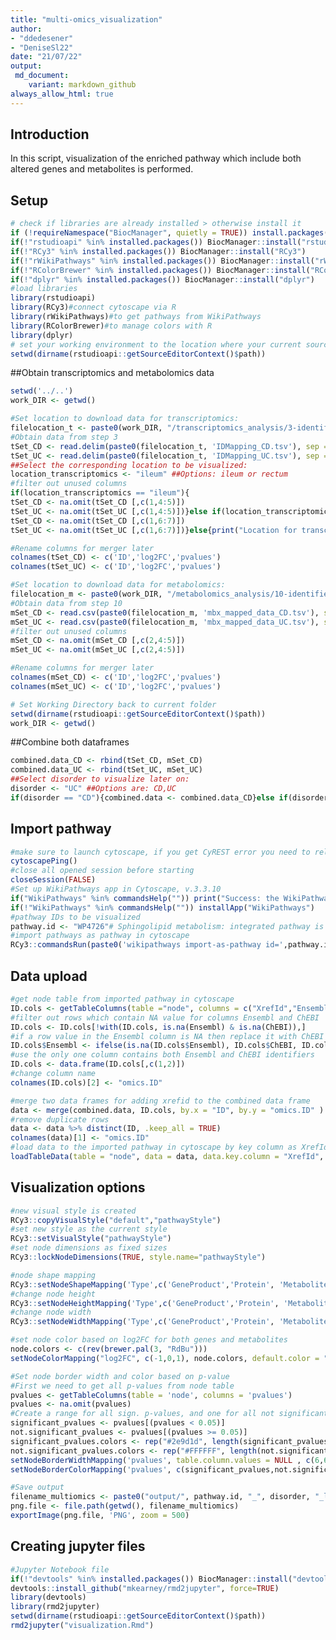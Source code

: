```yaml
---
title: "multi-omics_visualization"
author: 
- "ddedesener"
- "DeniseSl22"
date: "21/07/22"
output:
 md_document:
    variant: markdown_github
always_allow_html: true
---
```

## Introduction
In this script, visualization of the enriched pathway which include both altered genes and metabolites is performed.

## Setup
```r
# check if libraries are already installed > otherwise install it
if (!requireNamespace("BiocManager", quietly = TRUE)) install.packages("BiocManager")
if(!"rstudioapi" %in% installed.packages()) BiocManager::install("rstudioapi")
if(!"RCy3" %in% installed.packages()) BiocManager::install("RCy3")
if(!"rWikiPathways" %in% installed.packages()) BiocManager::install("rWikiPathways")
if(!"RColorBrewer" %in% installed.packages()) BiocManager::install("RColorBrewer")
if(!"dplyr" %in% installed.packages()) BiocManager::install("dplyr")
#load libraries
library(rstudioapi)
library(RCy3)#connect cytoscape via R
library(rWikiPathways)#to get pathways from WikiPathways
library(RColorBrewer)#to manage colors with R
library(dplyr)
# set your working environment to the location where your current source file is saved into.
setwd(dirname(rstudioapi::getSourceEditorContext()$path))
```

##Obtain transcriptomics and metabolomics data
```r
setwd('../..')
work_DIR <- getwd()

#Set location to download data for transcriptomics:
filelocation_t <- paste0(work_DIR, "/transcriptomics_analysis/3-identifier_mapping/output/")
#Obtain data from step 3
tSet_CD <- read.delim(paste0(filelocation_t, 'IDMapping_CD.tsv'), sep = "\t", na.strings=c("", "NA"))
tSet_UC <- read.delim(paste0(filelocation_t, 'IDMapping_UC.tsv'), sep = "\t", na.strings=c("", "NA"))
##Select the corresponding location to be visualized:
location_transcriptomics <- "ileum" ##Options: ileum or rectum
#filter out unused columns
if(location_transcriptomics == "ileum"){
tSet_CD <- na.omit(tSet_CD [,c(1,4:5)])
tSet_UC <- na.omit(tSet_UC [,c(1,4:5)])}else if(location_transcriptomics == "rectum"){
tSet_CD <- na.omit(tSet_CD [,c(1,6:7)])
tSet_UC <- na.omit(tSet_UC [,c(1,6:7)])}else{print("Location for transcriptomics data not recognised.")}

#Rename columns for merger later
colnames(tSet_CD) <- c('ID','log2FC','pvalues')
colnames(tSet_UC) <- c('ID','log2FC','pvalues')

#Set location to download data for metabolomics:
filelocation_m <- paste0(work_DIR, "/metabolomics_analysis/10-identifier_mapping/output/")
#Obtain data from step 10
mSet_CD <- read.csv(paste0(filelocation_m, 'mbx_mapped_data_CD.tsv'), sep = "\t", na.strings=c("", "NA"))
mSet_UC <- read.csv(paste0(filelocation_m, 'mbx_mapped_data_UC.tsv'), sep = "\t", na.strings=c("", "NA"))
#filter out unused columns
mSet_CD <- na.omit(mSet_CD [,c(2,4:5)])
mSet_UC <- na.omit(mSet_UC [,c(2,4:5)])

#Rename columns for merger later
colnames(mSet_CD) <- c('ID','log2FC','pvalues')
colnames(mSet_UC) <- c('ID','log2FC','pvalues')

# Set Working Directory back to current folder
setwd(dirname(rstudioapi::getSourceEditorContext()$path))
work_DIR <- getwd()
```

##Combine both dataframes
```r
combined.data_CD <- rbind(tSet_CD, mSet_CD)
combined.data_UC <- rbind(tSet_UC, mSet_UC)
##Select disorder to visualize later on:
disorder <- "UC" ##Options are: CD,UC
if(disorder == "CD"){combined.data <- combined.data_CD}else if(disorder == "UC"){combined.data <- combined.data_UC}else{print("Disorder not recognized.")}
```

## Import pathway
```r
#make sure to launch cytoscape, if you get CyREST error you need to relaunch cytoscape
cytoscapePing()
#close all opened session before starting
closeSession(FALSE)
#Set up WikiPathways app in Cytoscape, v.3.3.10
if("WikiPathways" %in% commandsHelp("")) print("Success: the WikiPathways app is installed") else print("Warning: WikiPathways app is not installed. Please install the WikiPathways app before proceeding.")
if(!"WikiPathways" %in% commandsHelp("")) installApp("WikiPathways")
#pathway IDs to be visualized
pathway.id <- "WP4726"# Sphingolipid metabolism: integrated pathway is a relevant and significantly altered pathways regarding metabolomics data.
#import pathways as pathway in cytoscape
RCy3::commandsRun(paste0('wikipathways import-as-pathway id=',pathway.id )) 
```
## Data upload
```r
#get node table from imported pathway in cytoscape
ID.cols <- getTableColumns(table ="node", columns = c("XrefId","Ensembl", "ChEBI"))
#filter out rows which contain NA value for columns Ensembl and ChEBI
ID.cols <- ID.cols[!with(ID.cols, is.na(Ensembl) & is.na(ChEBI)),]
#if a row value in the Ensembl column is NA then replace it with ChEBI  
ID.cols$Ensembl <- ifelse(is.na(ID.cols$Ensembl), ID.cols$ChEBI, ID.cols$Ensembl)
#use the only one column contains both Ensembl and ChEBI identifiers
ID.cols <- data.frame(ID.cols[,c(1,2)])
#change column name
colnames(ID.cols)[2] <- "omics.ID"

#merge two data frames for adding xrefid to the combined data frame
data <- merge(combined.data, ID.cols, by.x = "ID", by.y = "omics.ID" )
#remove duplicate rows
data <- data %>% distinct(ID, .keep_all = TRUE)
colnames(data)[1] <- "omics.ID"
#load data to the imported pathway in cytoscape by key column as XrefId
loadTableData(table = "node", data = data, data.key.column = "XrefId", table.key.column = "XrefId")
```

## Visualization options
```r
#new visual style is created
RCy3::copyVisualStyle("default","pathwayStyle")
#set new style as the current style
RCy3::setVisualStyle("pathwayStyle")
#set node dimensions as fixed sizes
RCy3::lockNodeDimensions(TRUE, style.name="pathwayStyle")

#node shape mapping
RCy3::setNodeShapeMapping('Type',c('GeneProduct','Protein', 'Metabolite'),c('ELLIPSE','ELLIPSE','RECTANGLE'),style.name="pathwayStyle")
#change node height
RCy3::setNodeHeightMapping('Type',c('GeneProduct','Protein', 'Metabolite'), c(23,23,25), mapping.type = "d", style.name = "pathwayStyle")
#change node width
RCy3::setNodeWidthMapping('Type',c('GeneProduct','Protein', 'Metabolite'), c(60,60,100), mapping.type = "d", style.name = "pathwayStyle")

#set node color based on log2FC for both genes and metabolites
node.colors <- c(rev(brewer.pal(3, "RdBu")))
setNodeColorMapping("log2FC", c(-1,0,1), node.colors, default.color = "#D3D3D3", style.name = "pathwayStyle")

#Set node border width and color based on p-value
#First we need to get all p-values from node table
pvalues <- getTableColumns(table = 'node', columns = 'pvalues')
pvalues <- na.omit(pvalues)
#Create a range for all sign. p-values, and one for all not significant.
significant_pvalues <- pvalues[(pvalues < 0.05)]
not.significant_pvalues <- pvalues[(pvalues >= 0.05)]
significant_pvalues.colors <- rep("#2e9d1d", length(significant_pvalues))
not.significant_pvalues.colors <- rep("#FFFFFF", length(not.significant_pvalues))
setNodeBorderWidthMapping('pvalues', table.column.values = NULL , c(6,6) , mapping.type = "c", style.name = "pathwayStyle")
setNodeBorderColorMapping('pvalues', c(significant_pvalues,not.significant_pvalues), c(significant_pvalues.colors, not.significant_pvalues.colors), default.color = "#AAAAAA", mapping.type = "d", style.name = "pathwayStyle")

#Save output 
filename_multiomics <- paste0("output/", pathway.id, "_", disorder, "_location_", location_transcriptomics,"_visualization.png")
png.file <- file.path(getwd(), filename_multiomics)
exportImage(png.file, 'PNG', zoom = 500)
```

## Creating jupyter files
```r
#Jupyter Notebook file
if(!"devtools" %in% installed.packages()) BiocManager::install("devtools")
devtools::install_github("mkearney/rmd2jupyter", force=TRUE)
library(devtools)
library(rmd2jupyter)
setwd(dirname(rstudioapi::getSourceEditorContext()$path))
rmd2jupyter("visualization.Rmd")
```


